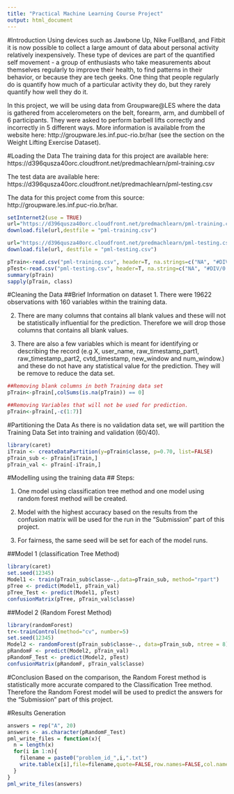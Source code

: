 ```yaml
---
title: "Practical Machine Learning Course Project"
output: html_document
---
```

#Introduction
Using devices such as Jawbone Up, Nike FuelBand, and Fitbit it is now possible to collect a large amount of data about personal activity relatively inexpensively. These type of devices are part of the quantified self movement - a group of enthusiasts who take measurements about themselves regularly to improve their health, to find patterns in their behavior, or because they are tech geeks. One thing that people regularly do is quantify how much of a particular activity they do, but they rarely quantify how well they do it.

In this project, we will be using data from Groupware@LES where the data is gathered from accelerometers on the belt, forearm, arm, and dumbbell of 6 participants. They were asked to perform barbell lifts correctly and incorrectly in 5 different ways. More information is available from the website here: http://groupware.les.inf.puc-rio.br/har (see the section on the Weight Lifting Exercise Dataset).

#Loading the Data 
The training data for this project are available here: 
https://d396qusza40orc.cloudfront.net/predmachlearn/pml-training.csv

The test data are available here: 
https://d396qusza40orc.cloudfront.net/predmachlearn/pml-testing.csv

The data for this project come from this source: http://groupware.les.inf.puc-rio.br/har.
```r
setInternet2(use = TRUE)
url="https://d396qusza40orc.cloudfront.net/predmachlearn/pml-training.csv"
download.file(url,destfile = "pml-training.csv")

url="https://d396qusza40orc.cloudfront.net/predmachlearn/pml-testing.csv"
download.file(url, destfile = "pml-testing.csv")

pTrain<-read.csv("pml-training.csv", header=T, na.strings=c("NA", "#DIV/0!"))
pTest<-read.csv("pml-testing.csv", header=T, na.string=c("NA", "#DIV/0!"))
summary(pTrain)
sapply(pTrain, class)
```

#Cleaning the Data
##Brief Information on dataset
1. There were 19622 observations with 160 variables within the training data.

2. There are many columns that contains all blank values and these will not be statistically influential for the prediction. Therefore we will drop those columns that contains all blank values.

3. There are also a few variables which is meant for identifying or describing the record (e.g X, user_name, raw_timestamp_part1, raw_timestamp_part2, cvtd_timestamp, new_window and num_window.) and these do not have any statistical value for the prediction. They will be remove to reduce the data set.

```r
##Removing blank columns in both Training data set
pTrain<-pTrain[,colSums(is.na(pTrain)) == 0]

##Removing Variables that will not be used for prediction.
pTrain<-pTrain[,-c(1:7)]

```

#Partitioning the Data 
As there is no validation data set, we will partition the Training Data Set into training and validation (60/40).
```r
library(caret)
iTrain <- createDataPartition(y=pTrain$classe, p=0.70, list=FALSE)
pTrain_sub <- pTrain[iTrain,]
pTrain_val <- pTrain[-iTrain,]
```


#Modelling using the training data
## Steps:

1. One model using classification tree method and one model using random forest method will be created.

2. Model with the highest accuracy based on the results from the confusion matrix will be used for the run in the "Submission" part of this project.

3. For fairness, the same seed will be set for each of the model runs.

##Model 1 (classification Tree Method)
```r
library(caret)
set.seed(12345)
Model1 <- train(pTrain_sub$classe~.,data=pTrain_sub, method="rpart")
pTree <- predict(Model1, pTrain_val)
pTree_Test <- predict(Model1, pTest)
confusionMatrix(pTree, pTrain_val$classe)

```

##Model 2 (Random Forest Method)
```r
library(randomForest)
tr<-trainControl(method="cv", number=5)
set.seed(12345)
Model2 <- randomForest(pTrain_sub$classe~., data=pTrain_sub, ntree = 8)
pRandomF <- predict(Model2, pTrain_val)
pRandomF_Test <- predict(Model2, pTest)
confusionMatrix(pRandomF, pTrain_val$classe)
```

#Conclusion
Based on the comparison, the Random Forest method is statistically more accurate compared to the Classification Tree method. Therefore the Random Forest model will be used to predict the answers for the "Submission" part of this project. 

#Results Generation
```r
answers = rep("A", 20)
answers <- as.character(pRandomF_Test)
pml_write_files = function(x){
  n = length(x)
  for(i in 1:n){
    filename = paste0("problem_id_",i,".txt")
    write.table(x[i],file=filename,quote=FALSE,row.names=FALSE,col.names=FALSE)
  }
}
pml_write_files(answers)
```
